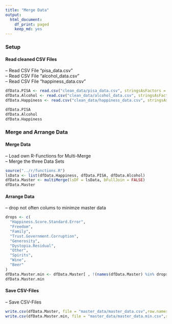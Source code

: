 ```yaml
---
title: "Merge Data"
output:
  html_document:
    df_print: paged
    keep_md: yes
---
```


### Setup



#### Read cleaned CSV Files

-- Read CSV File "pisa_data.csv"  
-- Read CSV File "alcohol_data.csv"  
-- Read CSV File "happiness_data.csv"  

```r
dfData.PISA <- read.csv("clean_data/pisa_data.csv", stringsAsFactors = FALSE)
dfData.Alcohol <- read.csv("clean_data/alcohol_data.csv", stringsAsFactors = FALSE)
dfData.Happiness <- read.csv("clean_data/happiness_data.csv", stringsAsFactors = FALSE)

dfData.PISA
dfData.Alcohol
dfData.Happiness
```

### Merge and Arrange Data

#### Merge Data

-- Load own R-Functions for Multi-Merge  
-- Merge the three Data Sets  

```r
source("../r/functions.R")
lsData <- list(dfData.Happiness, dfData.PISA, dfData.Alcohol)
dfData.Master <- multiMerge(lsDF = lsData, bFullJoin = FALSE)
dfData.Master 
```

#### Arrange Data

-- drop not often colums to minimze master data  

```r
drops <- c(
  "Happiness.Score.Standard.Error",
  "Freedom",
  "Family",
  "Trust.Government.Corruption",
  "Generosity",
  "Dystopia.Residual",
  "Other",
  "Spirits",
  "Wine",
  "Beer"
)
dfData.Master.min <- dfData.Master[ , !(names(dfData.Master) %in% drops)]
dfData.Master.min
```

#### Save CSV-Files

-- Save CSV-Files  

```r
write.csv(dfData.Master, file = "master_data/master_data.csv",row.names=FALSE, na="", col.names = TRUE)
write.csv(dfData.Master.min, file = "master_data/master_data.min.csv",row.names=FALSE, na="", col.names = TRUE)
```
